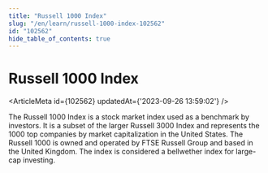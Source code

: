 ```yaml
---
title: "Russell 1000 Index"
slug: "/en/learn/russell-1000-index-102562"
id: "102562"
hide_table_of_contents: true
---
```



# Russell 1000 Index

<ArticleMeta id={102562} updatedAt={'2023-09-26 13:59:02'} />
<div className='border-solid border-b border-t-0 my-4 border-[var(--ifm-color-gray-300)]' />

The Russell 1000 Index is a stock market index used as a benchmark by investors. It is a subset of the larger Russell 3000 Index and represents the 1000 top companies by market capitalization in the United States. The Russell 1000 is owned and operated by FTSE Russell Group and based in the United Kingdom. The index is considered a bellwether index for large-cap investing.
